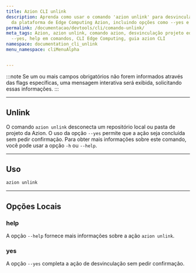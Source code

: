 ```yaml
---
title: Azion CLI unlink
description: Aprenda como usar o comando 'azion unlink' para desvincular projetos
  da plataforma de Edge Computing Azion, incluindo opções como --yes e --help.
permalink: /documentacao/devtools/cli/comando-unlink/
meta_tags: Azion, azion unlink, comando azion, desvinculação projeto edge, usar azion
  --yes, help em comandos, CLI Edge Computing, guia azion CLI
namespace: documentation_cli_unlink
menu_namespace: cliMenuAlpha


---
```


:::note
Se um ou mais campos obrigatórios não forem informados através das flags específicas, uma mensagem interativa será exibida, solicitando essas informações.
:::

---

## Unlink

O comando `azion unlink` desconecta um repositório local ou pasta de projeto da Azion. O uso da opção `--yes` permite que a ação seja concluída sem pedir confirmação. Para obter mais informações sobre este comando, você pode usar a opção `-h` ou `--help`.

---

## Uso

```bash
azion unlink
```

---

## Opções Locais

### help

A opção `--help` fornece mais informações sobre a ação `azion unlink`.

### yes

A opção `--yes` completa a ação de desvinculação sem pedir confirmação.
